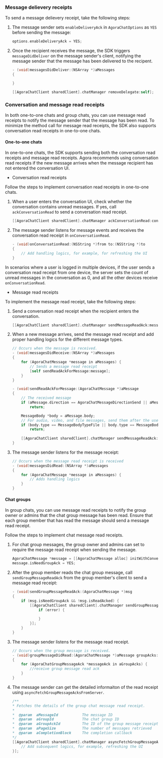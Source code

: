 <PlatformWrapper platform="ios">

### Message delievery receipts

To send a message delievery receipt, take the following steps:

1. The message sender sets `enableDeliveryAck` in `AgoraChatOptions` as `YES` before sending the message:

    ```objective-C
    options.enableDeliveryAck = YES;
    ```

2. Once the recipient receives the message, the SDK triggers `messageDidDeliver` on the message sender's client, notifying the message sender that the message has been delivered to the recipent.

    ```Objective-C
    - (void)messagesDidDeliver:(NSArray *)aMessages
    {

    }

    [[AgoraChatClient sharedClient].chatManager removeDelegate:self];
    ```

### Conversation and message read receipts

In both one-to-one chats and group chats, you can use message read receipts to notify the message sender that the message has been read. To minimize the method call for message read receipts, the SDK also supports conversation read receipts in one-to-one chats. 

#### One-to-one chats

In one-to-one chats, the SDK supports sending both the conversation read receipts and message read receipts. Agora recommends using conversation read receipts if the new message arrives when the message recipient has not entered the conversation UI. 

- Conversation read receipts

 Follow the steps to implement conversation read receipts in one-to-one chats.

 1. When a user enters the conversation UI, check whether the conversation contains unread messages. If yes, call `ackConversationRead` to send a conversation read receipt.

    ```Objective-C
    [[AgoraChatClient sharedClient].chatManager ackConversationRead:conversationId completion:nil];
    ```
    

 2. The message sender listens for message events and receives the conversation read receipt in `onConversationRead`.

    ```Objective-C
    - (void)onConversationRead:(NSString *)from to:(NSString *)to
    {
        // Add handling logics, for example, for refreshing the UI
    }
    ```

 <div class="alert note">In scenarios where a user is logged in multiple devices, if the user sends a conversation read receipt from one device, the server sets the count of unread messages in the conversation as 0, and all the other devices receive <code>onConversationRead</code>.</div>

- Message read receipts

 To implement the message read receipt, take the following steps:

 1. Send a conversation read receipt when the recipient enters the conversation.

    ```Objective-C
    [[AgoraChatClient sharedClient].chatManager sendMessageReadAck:messageId toUser:conversationId completion:nil];
    ```

 2. When a new message arrives, send the message read receipt and add proper handling logics for the different message types.

    ```Objective-C
    // Occurs when the message is received.
    - (void)messagesDidReceive:(NSArray *)aMessages
    {
        for (AgoraChatMessage *message in aMessages) {
            // Sends a message read receipt
            [self sendReadAckForMessage:message];
        }
    }

    - (void)sendReadAckForMessage:(AgoraChatMessage *)aMessage
    {
        // The received message
        if (aMessage.direction == AgoraChatMessageDirectionSend || aMessage.isReadAcked || aMessage.chatType != AgoraChatTypeChat)
            return;
    
        MessageBody *body = aMessage.body;
        // For audio, video, and file messages, send them after the user clicks the file.
        if (body.type == MessageBodyTypeFile || body.type == MessageBodyTypeVoice || body.type == MessageBodyTypeImage)
            return;
            
        [[AgoraChatClient sharedClient].chatManager sendMessageReadAck:aMessage.messageId toUser:aMessage.conversationId completion:nil];
    }
    ```

 3. The message sender listens for the message receipt:

    ```Objective-C
    // Occurs when the message read receipt is received
    - (void)messagesDidRead:(NSArray *)aMessages
    {
        for (AgoraChatMessage *message in aMessages) {
            // Adds handling logics
        }
    }
    ```

#### Chat groups

In group chats, you can use message read receipts to notify the group owner or admins that the chat group message has been read. Ensure that each group member that has read the message should send a message read receipt.

Follow the steps to implement chat message read receipts.

1. For chat group messages, the group owner and admins can set to require the message read receipt when sending the message.

    ```Objective-C
    AgoraChatMessage *message = [[AgoraChatMessage alloc] initWithConversationID:to from:from to:to body:aBody ext:aExt];
    message.isNeedGroupAck = YES;
    ```

2. After the group member reads the chat group message, call `sendGroupMessageReadAck` from the group member's client to send a message read receipt:

    ```Objective-C
    - (void)sendGroupMessageReadAck:(AgoraChatMessage *)msg
    {
        if (msg.isNeedGroupAck && !msg.isReadAcked) {
            [[AgoraChatClient sharedClient].chatManager sendGroupMessageReadAck:msg.messageId toGroup:msg.conversationId content:@"123" completion:^(AgoraChatError *error) {
                if (error) {
                
                }
            }];
        }
    }
    ```

3. The message sender listens for the message read receipt.

    ```Objective-C
    // Occurs when the group message is received.
    - (void)groupMessageDidRead:(AgoraChatMessage *)aMessage groupAcks:(NSArray *)aGroupAcks
    {
        for (AgoraChatGroupMessageAck *messageAck in aGroupAcks) {
            //receive group message read ack
        }
    } 
    ```

4. The message sender can get the detailed informaiton of the read receipt using `asyncFetchGroupMessageAcksFromServer`.

    ```Objective-C
    /**
    * Fetches the details of the group chat message read receipt.
    *
    *  @param  aMessageId           The message ID
    *  @param  aGroupId             The chat group ID
    *  @param  aGroupAckId          The ID of the group message receipt
    *  @param  aPageSize            The number of messages retrieved
    *  @param  aCompletionBlock     The completion callback
    */
    [[AgoraChatClient sharedClient].chatManager asyncFetchGroupMessageAcksFromServer:messageId groupId:groupId startGroupAckId:nil pageSize:pageSize completion:^(AgoraChatCursorResult *aResult, AgoraChatError *error, int totalCount) {
        // Add subsequent logics, for example, refreshing the UI
    }];
    ```

</PlatformWrapper>
